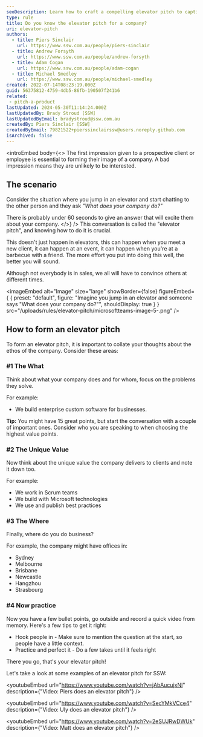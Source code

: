 ```yaml
---
seoDescription: Learn how to craft a compelling elevator pitch to captivate clients and leave a lasting impression in any scenario.
type: rule
title: Do you know the elevator pitch for a company?
uri: elevator-pitch
authors:
  - title: Piers Sinclair
    url: https://www.ssw.com.au/people/piers-sinclair
  - title: Andrew Forsyth
    url: https://www.ssw.com.au/people/andrew-forsyth
  - title: Adam Cogan
    url: https://www.ssw.com.au/people/adam-cogan
  - title: Michael Smedley
    url: https://www.ssw.com.au/people/michael-smedley
created: 2022-07-14T08:23:19.000Z
guid: 56375812-4759-4db5-86fb-190507f241b6
related:
 - pitch-a-product
lastUpdated: 2024-05-30T11:14:24.000Z
lastUpdatedBy: Brady Stroud [SSW]
lastUpdatedByEmail: bradystroud@ssw.com.au
createdBy: Piers Sinclair [SSW]
createdByEmail: 79821522+pierssinclairssw@users.noreply.github.com
isArchived: false
---
```

<introEmbed
  body={<>
The first impression given to a prospective client or employee is essential to forming their image of a company. A bad impression means they are unlikely to be interested.

## The scenario

Consider the situation where you jump in an elevator and start chatting to the other person and they ask *"What does your company do?"*

There is probably under 60 seconds to give an answer that will excite them about your company.
  </>}
/>
This conversation is called the "elevator pitch", and knowing how to do it is crucial.

This doesn't just happen in elevators, this can happen when you meet a new client, it can happen at an event, it can happen when you're at a barbecue with a friend. The more effort you put into doing this well, the better you will sound.

Although not everybody is in sales, we all will have to convince others at different times.


<imageEmbed
  alt="Image"
  size="large"
  showBorder={false}
  figureEmbed={ {
    preset: "default",
    figure: "Imagine you jump in an elevator and someone says \"What does your company do?\"",
    shouldDisplay: true
  } }
  src="/uploads/rules/elevator-pitch/microsoftteams-image-5-.png"
/>


## How to form an elevator pitch

To form an elevator pitch, it is important to collate your thoughts about the ethos of the company. Consider these areas:

### #1 The What

Think about what your company does and for whom, focus on the problems they solve.

For example:

* We build enterprise custom software for businesses.

**Tip:** You might have 15 great points, but start the conversation with a couple of important ones. Consider who you are speaking to when choosing the highest value points.

### #2 The Unique Value

Now think about the unique value the company delivers to clients and note it down too.

For example:

* We work in Scrum teams
* We build with Microsoft technologies
* We use and publish best practices

### #3 The Where

Finally, where do you do business?

For example, the company might have offices in:

* Sydney
* Melbourne
* Brisbane
* Newcastle
* Hangzhou
* Strasbourg

### #4 Now practice

Now you have a few bullet points, go outside and record a quick video from memory. Here's a few tips to get it right:

* Hook people in - Make sure to mention the question at the start, so people have a little context.
* Practice and perfect it - Do a few takes until it feels right

There you go, that's your elevator pitch!

Let's take a look at some examples of an elevator pitch for SSW:


<youtubeEmbed url="https://www.youtube.com/watch?v=jAbAucujxNI" description={"Video: Piers does an elevator pitch"} />



<youtubeEmbed url="https://www.youtube.com/watch?v=SecYMkVCce4" description={"Video: Uly does an elevator pitch"} />



<youtubeEmbed url="https://www.youtube.com/watch?v=2eSUJRwDWUk" description={"Video: Matt does an elevator pitch"} />

